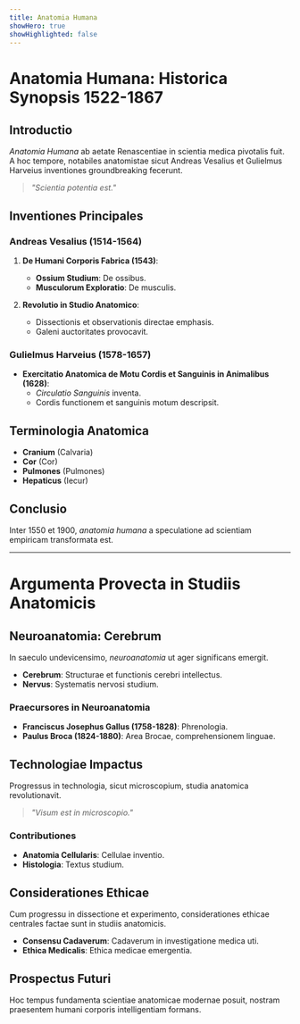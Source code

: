 ```yaml
---
title: Anatomia Humana
showHero: true
showHighlighted: false
---
```


# Anatomia Humana: Historica Synopsis 1522-1867

## Introductio

*Anatomia Humana* ab aetate Renascentiae in scientia medica pivotalis fuit. A hoc tempore, notabiles anatomistae sicut Andreas Vesalius et Gulielmus Harveius inventiones groundbreaking fecerunt.

> *"Scientia potentia est."*

## Inventiones Principales

### Andreas Vesalius (1514-1564)

1. **De Humani Corporis Fabrica (1543)**: 
   - **Ossium Studium**: De ossibus.
   - **Musculorum Exploratio**: De musculis.

2. **Revolutio in Studio Anatomico**:
   - Dissectionis et observationis directae emphasis.
   - Galeni auctoritates provocavit.

### Gulielmus Harveius (1578-1657)

- **Exercitatio Anatomica de Motu Cordis et Sanguinis in Animalibus (1628)**:
  - *Circulatio Sanguinis* inventa.
  - Cordis functionem et sanguinis motum descripsit.

## Terminologia Anatomica

- **Cranium** (Calvaria)
- **Cor** (Cor)
- **Pulmones** (Pulmones)
- **Hepaticus** (Iecur)

## Conclusio

Inter 1550 et 1900, *anatomia humana* a speculatione ad scientiam empiricam transformata est.

---

# Argumenta Provecta in Studiis Anatomicis

## Neuroanatomia: Cerebrum

In saeculo undevicensimo, *neuroanatomia* ut ager significans emergit.

- **Cerebrum**: Structurae et functionis cerebri intellectus.
- **Nervus**: Systematis nervosi studium.

### Praecursores in Neuroanatomia

- **Franciscus Josephus Gallus (1758-1828)**: Phrenologia.
- **Paulus Broca (1824-1880)**: Area Brocae, comprehensionem linguae.

## Technologiae Impactus

Progressus in technologia, sicut microscopium, studia anatomica revolutionavit.

> *"Visum est in microscopio."*

### Contributiones

- **Anatomia Cellularis**: Cellulae inventio.
- **Histologia**: Textus studium.

## Considerationes Ethicae

Cum progressu in dissectione et experimento, considerationes ethicae centrales factae sunt in studiis anatomicis.

- **Consensu Cadaverum**: Cadaverum in investigatione medica uti.
- **Ethica Medicalis**: Ethica medicae emergentia.

## Prospectus Futuri

Hoc tempus fundamenta scientiae anatomicae modernae posuit, nostram praesentem humani corporis intelligentiam formans.

